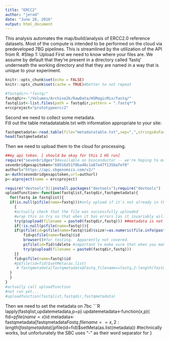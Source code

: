 ```yaml
---
title: "ERCC2"
author: "jerod"
date: "June 28, 2016"
output: html_document
---
```


This analysis automates the map/build/analysis of ERCC2.0 reference datasets.
Most of the compute is intended to be performed on the cloud via predeveloped 7BG pipelines.
This is streamlined by the utilization of the API from R.
#Step 1:  Upload
First we need to know where your files are.  We assume by default that they're present 
in a directory called 'fastq' underneath the working directory and that they are named 
in a way that is unique to your experiment.
```r
knitr::opts_chunk$set(echo = FALSE)
knitr::opts_chunk$set(cache = TRUE)#better to not repeat
```

```r
#fastqdir<-"fastq/"
fastqdir<-"/Volumes/Archive2b/RawData/HSMagicMix/fastq/"
fastqlist<-list.files(path = fastqdir,pattern = ".fastq*")
erccproject="prototypeercc2"
```
Second we need to collect some metadata.  
Fill out the table metadatatable.txt with information appropriate to your site:

```r
fastqmetadata<-read.table(file="metadatatable.txt",sep=",",stringsAsFactors = FALSE,header = TRUE)
head(fastqmetadata)
```

Then we need to upload them to the cloud for processing.  
```r
##my api token. [ should be okay for this 1 HS run]
require("sevenbridges")#available on bioconductor -- we're hoping to make this all as a pre-setup VM...
sevenbridgesapitoken="68916d51f8ba48c1a87a47f135bafef0"
authurl="https://api.sbgenomics.com/v2/"
a<-Auth(sevenbridgesapitoken,url=authurl)
p<-a$project(name = erccproject)

require("devtools")||install.packages("devtools");require("devtools")
uploadfunction<-function(fastqlist,fastqdir,fastqmetadata){
  for(fastq in fastqlist){
  if(is.null(p$file(name=fastq)))#only upload if it's not already in the cloud folder.  Tested, working.  
    {
    #actually check that the file was successfully uploaded
    #wrap this in try so that when it has errors [as it invariably will], it doesn't break everything.
    try(p$upload(filename = paste0(fastqdir,fastq))) ##metadata is not registering properly
    if(!is.null(p$file(name=fastq))){
    if(p$file(id=p$file(name=fastq)$id)$size!=as.numeric(file.info(paste0(fastqdir,fastq))[1])){ #if the local size isn't the remote size, try again.
        fid=p$file(name=fastq)$id
        browser()#for testing.  Apparently not covered.
        p$file(id=fid)$delete #important to make sure that when you make a 'delete' call, it's to the file and not to the project...
        try(p$upload(filename = paste0(fastqdir,fastq)))
    }}
    fid=p$file(name=fastq)$id
    #p$file(id=fid)$setMeta(as.list(
     # fastqmetadata[fastqmetadata$Fastq_filename==fastq,2:length(fastqmetadata)])) #whatever is going on with the metadata right now isnt working for 7bc...documentation is sparse
  }
  }
}
#actually call uploadfunction
#not run yet...
#uploadfunction(fastqlist,fastqdir,fastqmetadata)
```
Then we need to set the metadata on 7bc
```R
lapply(fastqlist,updatemetadata,p=p)
updatemetadata<-function(x,p){
fid=p$file(name=x)$id
metadata<-fastqmetadata[fastqmetadata$Fastq.filename==x,2:length(fastqmetadata)]
p$file(id=fid)$setMeta(as.list(metadata)) #technically works, but unfortunately the SBC uses "-" as their word separator for 
}